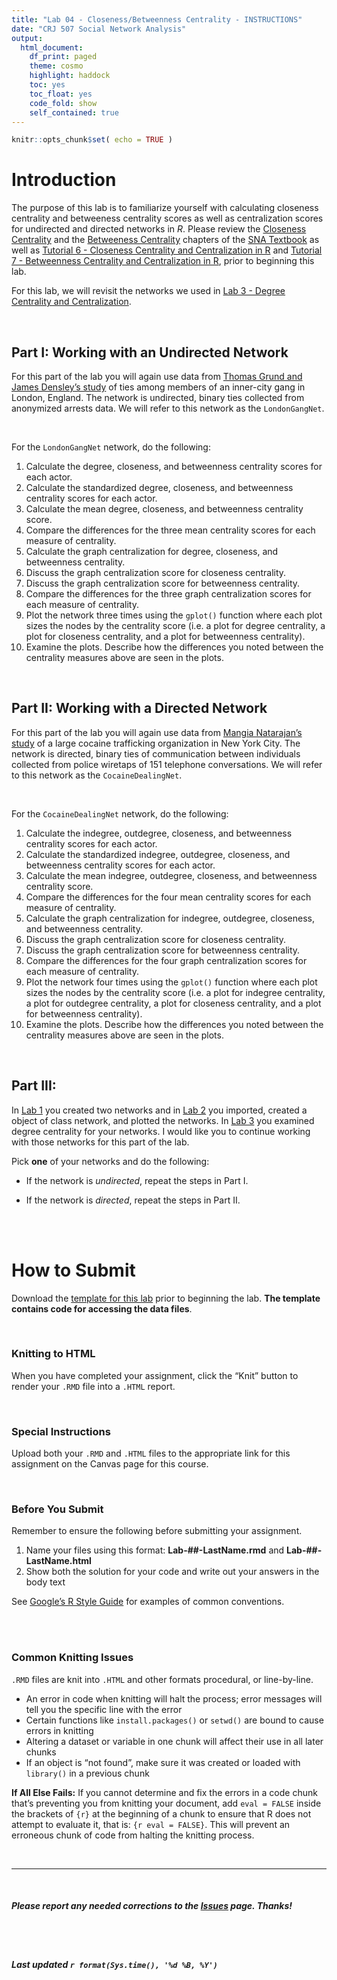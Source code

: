 ```yaml
---
title: "Lab 04 - Closeness/Betweenness Centrality - INSTRUCTIONS"
date: "CRJ 507 Social Network Analysis"
output: 
  html_document:
    df_print: paged
    theme: cosmo
    highlight: haddock
    toc: yes
    toc_float: yes
    code_fold: show
    self_contained: true
---
```


<style>
body {
text-align: left}
</style>


```r
knitr::opts_chunk$set( echo = TRUE )
```

# Introduction

The purpose of this lab is to familiarize yourself with calculating closeness centrality and betweeness centrality scores as well as centralization scores for undirected and directed networks in *R*. Please review the [Closeness Centrality](https://jacobtnyoung.github.io/sna-textbook/ch-06-centrality-closeness.html) and the [Betweeness Centrality](https://jacobtnyoung.github.io/sna-textbook/ch-07-centrality-betweenness.html) chapters of the [SNA Textbook](https://jacobtnyoung.github.io/sna-textbook/index.html) as well as [Tutorial 6 - Closeness Centrality and Centralization in R](../tutorials/tutorial-06-closeness-centrality.html) and [Tutorial 7 - Betweenness Centrality and Centralization in R](../tutorials/tutorial-07-betweenness-centrality.html), prior to beginning this lab.

For this lab, we will revisit the networks we used in [Lab 3 - Degree Centrality and Centralization](../labs/lab-03-instructions.html). 

<br>

## Part I: Working with an Undirected Network

For this part of the lab you will again use data from [Thomas Grund and James Densley's study](https://journals.sagepub.com/doi/full/10.1177/1043986214553377) of ties among members of an inner-city gang in London, England. The network is undirected, binary ties collected from anonymized arrests data. We will refer to this network as the `LondonGangNet`.

<br>

For the `LondonGangNet` network, do the following:  

1. Calculate the degree, closeness, and betweenness centrality scores for each actor.  
2. Calculate the standardized degree, closeness, and betweenness centrality scores for each actor.  
3. Calculate the mean degree, closeness, and betweenness centrality score.
4. Compare the differences for the three mean centrality scores for each measure of centrality.
5. Calculate the graph centralization for degree, closeness, and betweenness centrality.  
6. Discuss the graph centralization score for closeness centrality.
7. Discuss the graph centralization score for betweenness centrality.
8. Compare the differences for the three graph centralization scores for each measure of centrality.
9. Plot the network three times using the `gplot()` function where each plot sizes the nodes by the centrality score (i.e. a plot for degree centrality, a plot for closeness centrality, and a plot for betweenness centrality).
10. Examine the plots. Describe how the differences you noted between the centrality measures above are seen in the plots.

<br>

## Part II: Working with a Directed Network

For this part of the lab you will again use data from [Mangia Natarajan's study](https://link.springer.com/article/10.1007/s10940-006-9007-x) of a large cocaine trafficking organization in New York City. The network is directed, binary ties of communication between individuals collected from police wiretaps of 151 telephone conversations. We will refer to this network as the `CocaineDealingNet`.

<br>

For the `CocaineDealingNet` network, do the following:  

1. Calculate the indegree, outdegree, closeness, and betweenness centrality scores for each actor.  
2. Calculate the standardized indegree, outdegree, closeness, and betweenness centrality scores for each actor.  
3. Calculate the mean indegree, outdegree, closeness, and betweenness centrality score.
4. Compare the differences for the four mean centrality scores for each measure of centrality.
5. Calculate the graph centralization for indegree, outdegree, closeness, and betweenness centrality.  
6. Discuss the graph centralization score for closeness centrality.
7. Discuss the graph centralization score for betweenness centrality.
8. Compare the differences for the four graph centralization scores for each measure of centrality.
9. Plot the network four times using the `gplot()` function where each plot sizes the nodes by the centrality score (i.e. a plot for indegree centrality, a plot for outdegree centrality, a plot for closeness centrality, and a plot for betweenness centrality).
10. Examine the plots. Describe how the differences you noted between the centrality measures above are seen in the plots.

<br>

## Part III:

In [Lab 1](../labs/lab-01-instructions.html) you created two networks and in [Lab 2](../labs/lab-02-instructions.html) you imported, created a object of class network, and plotted the networks. In [Lab 3](../labs/lab-03-instructions.html) you examined degree centrality for your networks. I would like you to continue working with those networks for this part of the lab. 

Pick **one** of your networks and do the following:

  * If the network is *undirected*, repeat the steps in Part I.  
  
  * If the network is *directed*, repeat the steps in Part II.

<br>
<br>

# How to Submit

Download the [template for this lab](../labs/templates/lab-04-LastName.zip?raw=true) prior to beginning the lab. **The template contains code for accessing the data files**.

<br>

### Knitting to HTML

When you have completed your assignment, click the "Knit" button to render your `.RMD` file into a `.HTML` report.

<br>

### Special Instructions

Upload both your `.RMD` and `.HTML` files to the appropriate link for this assignment on the Canvas page for this course.

<br>

### Before You Submit

Remember to ensure the following before submitting your assignment.

1. Name your files using this format: **Lab-##-LastName.rmd** and **Lab-##-LastName.html**
2. Show both the solution for your code and write out your answers in the body text 

See [Google's R Style Guide](https://google.github.io/styleguide/Rguide.xml) for examples of common conventions.

<br>
<br>

### Common Knitting Issues

`.RMD` files are knit into `.HTML` and other formats procedural, or line-by-line.

* An error in code when knitting will halt the process; error messages will tell you the specific line with the error
* Certain functions like `install.packages()` or `setwd()` are bound to cause errors in knitting 
* Altering a dataset or variable in one chunk will affect their use in all later chunks
* If an object is "not found", make sure it was created or loaded with `library()` in a previous chunk

**If All Else Fails:** If you cannot determine and fix the errors in a code chunk that's preventing you from knitting your document, add `eval = FALSE` inside the brackets of `{r}` at the beginning of a chunk to ensure that R does not attempt to evaluate it, that is: `{r eval = FALSE}`. This will prevent an erroneous chunk of code from halting the knitting process.  

<br>

---

<br>

##### ***Please*** report any needed corrections to the [Issues](https://github.com/Watts-College/crj-507-template/issues) page. Thanks!

<br>
<br>

###### ***Last updated `r format(Sys.time(), '%d %B, %Y')`***